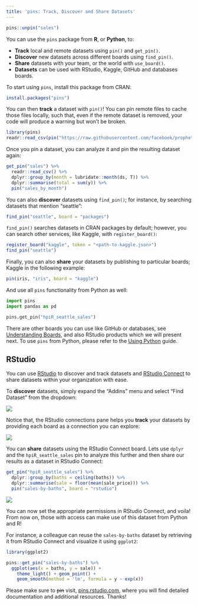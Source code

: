 ```yaml
---
title: 'pins: Track, Discover and Share Datasets'
---
```


```r
pins::unpin("sales")
```

You can use the `pins` package from **R**, or **Python**, to:

- **Track** local and remote datasets using `pin()` and `get_pin()`.
- **Discover** new datasets across different boards using `find_pin()`.
- **Share** datasets with your team, or the world with `use_board()`.
- **Datasets** can be used with RStudio, Kaggle, GitHub and databases boards.

To start using `pins`, install this package from CRAN:

``` r
install.packages("pins")
```

You can then **track** a dataset with `pin()`! You can pin remote files to cache those files locally, such that, even if the remote dataset is removed, your code will produce a warning but won't be broken.

```r
library(pins)
readr::read_csv(pin("https://raw.githubusercontent.com/facebook/prophet/master/examples/example_retail_sales.csv", "sales"))
```

Once you pin a dataset, you can analyze it and pin the resulting dataset again:

```r
get_pin("sales") %>%
  readr::read_csv() %>%
  dplyr::group_by(month = lubridate::month(ds, T)) %>%
  dplyr::summarise(total = sum(y)) %>%
  pin("sales_by_month")
```

You can also **discover** datasets using `find_pin()`; for instance, by searching datasets that mention "seattle":

```r
find_pin("seattle", board = "packages")
```

`find_pin()` searches datasets in CRAN packages by default; however, you can search other services, like Kaggle, with `register_board()`:

```r
register_board("kaggle", token = "<path-to-kaggle.json>")
find_pin("seattle")
```

Finally, you can also **share** your datasets by publishing to particular boards; Kaggle in the following example:

``` r
pin(iris, "iris", board = "kaggle")
```

And use all `pins` functionality from Python as well:

```python
import pins
import pandas as pd

pins.get_pin("hpiR_seattle_sales")
```

There are other boards you can use like GitHub or databases, see [Understanding Boards](https://rstudio.github.io/pins/articles/boards.html), and also RStudio products which we will present next. To use `pins` from Python, please refer to the [Using Python](https://rstudio.github.io/pins/#python) guide.

## RStudio

You can use [RStudio](https://www.rstudio.com/products/rstudio/) to discover and track datasets and [RStudio Connect](https://www.rstudio.com/products/connect/) to share datasets within your organization with ease.

To **discover** datasets, simply expand the "Addins" menu and select "Find Dataset" from the dropdown:

![](images/rstudio-discover-datasets.png)

Notice that, the RStudio connections pane helps you **track** your datasets by providing each board as a connection you can explore:

![](images/rstudio-track-datasets.png)

You can **share** datasets using the RStudio Connect board. Lets use `dplyr` and the `hpiR_seattle_sales` pin to analyze this further and then share our results as a dataset in RStudio Connect:

```r
get_pin("hpiR_seattle_sales") %>%
  dplyr::group_by(baths = ceiling(baths)) %>%
  dplyr::summarise(sale = floor(mean(sale_price))) %>%
  pin("sales-by-baths", board = "rstudio")
```

![](images/rstudio-share-datasets.png)

You can now set the appropriate permissions in RStudio Connect, and voila! From now on, those with access can make use of this dataset from Python and R!

For instance, a colleague can reuse the `sales-by-baths` dataset by retrieving it from RStudio Connect and visualize it using `ggplot2`:

```r
library(ggplot2)

pins::get_pin("sales-by-baths") %>%
  ggplot(aes(x = baths, y = sale)) +
    theme_light() + geom_point() +
    geom_smooth(method = 'lm', formula = y ~ exp(x))
```

Please make sure to ~~pin~~ visit, [pins.rstudio.com](https://rstudio.github.io/pins/index.html), where you will find detailed documentation and additional resources. Thanks!
